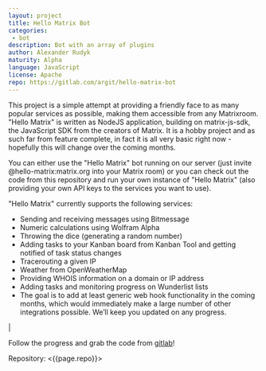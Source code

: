 ```yaml
---
layout: project
title: Hello Matrix Bot
categories: 
 - bot
description: Bot with an array of plugins
author: Alexander Rudyk
maturity: Alpha
language: JavaScript
license: Apache
repo: https://gitlab.com/argit/hello-matrix-bot
---
```


This project is a simple attempt at providing a friendly face to as many popular services as possible, making them accessible from any Matrixroom. "Hello Matrix" is written as NodeJS application, building on matrix-js-sdk, the JavaScript SDK from the creators of Matrix. It is a hobby project and as such far from feature complete, in fact it is all very basic right now - hopefully this will change over the coming months.

You can either use the "Hello Matrix" bot running on our server (just invite @hello-matrix:matrix.org into your Matrix room) or you can check out the code from this repository and run your own instance of "Hello Matrix" (also providing your own API keys to the services you want to use).

"Hello Matrix" currently supports the following services:

* Sending and receiving messages using Bitmessage
* Numeric calculations using Wolfram Alpha
* Throwing the dice (generating a random number)
* Adding tasks to your Kanban board from Kanban Tool and getting notified of task status changes
* Tracerouting a given IP
* Weather from OpenWeatherMap
* Providing WHOIS information on a domain or IP address
* Adding tasks and monitoring progress on Wunderlist lists
* The goal is to add at least generic web hook functionality in the coming months, which would immediately make a large number of other integrations possible. We’ll keep you updated on any progress.

|

Follow the progress and grab the code from [gitlab](https://gitlab.com/argit/hello-matrix-bot)!

Repository: <{{page.repo}}>
